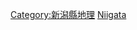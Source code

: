 {{日本行政區劃分類導航|島嶼}}
{{commonscat|Islands of Niigata prefecture}}

[[Category:新潟縣地理|Category:新潟縣地理]]
[[Category:日本各都道府縣島嶼|Niigata]]